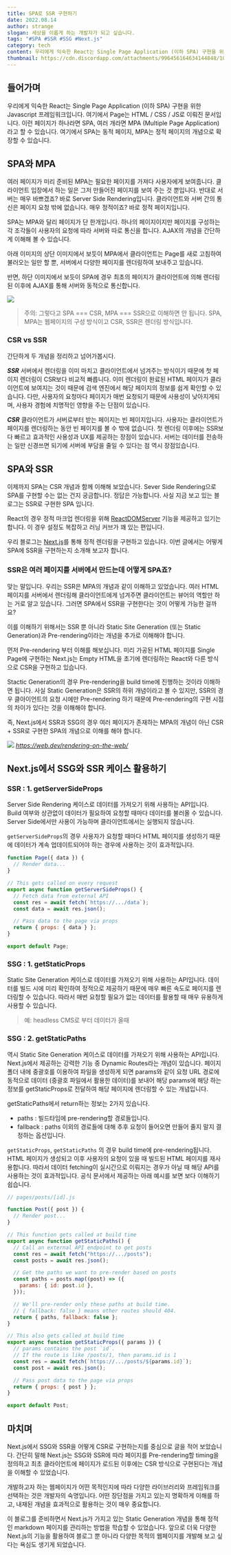 ```yaml
---
title: SPA로 SSR 구현하기
date: 2022.08.14
author: strange
slogan: 세상을 이롭게 하는 개발자가 되고 싶습니다.
tags: "#SPA #SSR #SSG #Next.js"
category: tech
content: 우리에게 익숙한 React는 Single Page Application (이하 SPA) 구현을 위한 Javascript 프레임워크입니다. 여기에서 Page는 HTML / CSS / JS로 이뤄진 문서입니다. 이런 페이지가 하나라면 SPA, 여러 개라면 MPA (Multiple Page Application) 라고 할 수 있습니다.
thumbnail: https://cdn.discordapp.com/attachments/996456164634144848/1008282899793068122/SPA_SSR__2.png
---
```


## 들어가며

우리에게 익숙한 React는 Single Page Application (이하 SPA) 구현을 위한 Javascript 프레임워크입니다. 여기에서 Page는 HTML / CSS / JS로 이뤄진 문서입니다. 이런 페이지가 하나라면 SPA, 여러 개라면 MPA (Multiple Page Application) 라고 할 수 있습니다. 여기에서 SPA는 동적 페이지, MPA는 정적 페이지의 개념으로 확장할 수 있습니다.

## SPA와 MPA

여러 페이지가 미리 준비된 MPA는 필요한 페이지를 가져다 사용자에게 보여줍니다. 클라이언트 입장에서 하는 일은 그저 만들어진 페이지를 보여 주는 것 뿐입니다. 반대로 서버는 매우 바쁘겠죠? 바로 Server Side Rendering입니다. 클라이언트와 서버 간의 통신은 페이지 요청 밖에 없습니다. 매우 정적이죠? 바로 정적 페이지입니다.

SPA는 MPA와 달리 페이지가 단 한개입니다. 하나의 페이지이지만 페이지를 구성하는 각 조각들이 사용자의 요청에 따라 서버와 따로 통신을 합니다. AJAX의 개념을 간단하게 이해해 볼 수 있습니다.

아래 이미지의 상단 이미지에서 보듯이 MPA에서 클라이언트는 Page를 새로 고침하여 불러오는 일만 할 뿐, 서버에서 다양한 페이지를 렌더링하여 보내주고 있습니다.

반면, 하단 이미지에서 보듯이 SPA에 경우 최초의 페이지가 클라이언트에 의해 렌더링된 이후에 AJAX를 통해 서버와 동적으로 통신합니다.

![](https://velog.velcdn.com/images/jonghwan2_y/post/21e73592-78bf-429c-afe7-805dbdc60c1c/image.png)

> 주의: 그렇다고 SPA === CSR, MPA === SSR으로 이해하면 안 됩니다. SPA, MPA는 웹페이지의 구성 방식이고 CSR, SSR은 렌더링 방식입니다.

### CSR vs SSR

간단하게 두 개념을 정리하고 넘어가봅시다.

_**SSR**_
서버에서 렌더링을 이미 마치고 클라이언트에서 넘겨주는 방식이기 때문에 첫 페이지 렌더링이 CSR보다 비교적 빠릅니다. 이미 렌더링이 완료된 HTML 페이지가 클라이언트에 보여지는 것이 때문에 검색 엔진에서 해당 페이지의 정보를 쉽게 확인할 수 있습니다. 다만, 사용자의 요청마다 페이지가 매번 요청되기 때문에 사용성이 낮아지게되며, 사용자 경험에 치명적인 영향을 주는 단점이 있습니다.

_**CSR**_
클라이언트가 서버로부터 받는 페이지는 빈 페이지입니다. 사용자는 클라이언트가 페이지를 렌더링하는 동안 빈 페이지를 볼 수 밖에 없습니다. 첫 렌더링 이후에는 SSR보다 빠르고 효과적인 사용성과 UX를 제공하는 장점이 있습니다. 서버는 데이터를 전송하는 일만 신경쓰면 되기에 서버에 부담을 줄일 수 있다는 점 역시 장점있습니다.

## SPA와 SSR

이제까지 SPA는 CSR 개념과 함께 이해해 보았습니다. Sever Side Rendering으로 SPA를 구현할 수는 없는 건지 궁금합니다. 정답은 가능합니다. 사실 지금 보고 있는 블로그는 SSR로 구현한 SPA 입니다.

React의 경우 정적 마크업 렌더링을 위해 [ReactDOMServer](https://ko.reactjs.org/docs/react-dom-server.html) 기능을 제공하고 있기는 합니다. 이 경우 설정도 복잡하고 러닝 커브가 꽤 있는 편입니다.

우리 블로그는 [Next.js](https://nextjs.org/)를 통해 정적 렌더링을 구현하고 있습니다. 이번 글에서는 어떻게 SPA에 SSR을 구현하는지 소개해 보고자 합니다.

### SSR은 여러 페이지를 서버에서 만드는데 어떻게 SPA죠?

맞는 말입니다. 우리는 SSR은 MPA의 개념과 같이 이해하고 있었습니다. 여러 HTML 페이지를 서버에서 렌더링해 클라이언트에게 넘겨주면 클라이언트는 뷰어의 역할만 하는 거로 알고 있습니다. 그러면 SPA에서 SSR을 구현한다는 것이 어떻게 가능한 걸까요?

이를 이해하기 위해서는 SSR 뿐 아니라 Static Site Generation (또는 Static Generation)과 Pre-rendering이라는 개념을 추가로 이해해야 합니다.

먼저 Pre-rendering 부터 이해를 해보십니다. 미리 가공된 HTML 페이지를 Single Page에 구현하는 Next.js는 Empty HTML을 초기에 렌더링하는 React와 다른 방식으로 CSR을 구현하고 있습니다.

Stactic Generation의 경우 Pre-rendering을 build time에 진행하는 것이라 이해하면 됩니다. 사실 Static Generation은 SSR의 하위 개념이라고 볼 수 있지만, SSR의 경우 클아이언트의 요청 시에만 Pre-rendering 하기 때문에 Pre-rendering의 구현 시점의 차이가 있다는 것을 이해해야 합니다.

즉, Next.js에서 SSR과 SSG의 경우 여러 페이지가 존재하는 MPA의 개념이 아닌 CSR + SSR로 구현한 SPA의 개념으로 이해를 해야 합니다.

![](https://velog.velcdn.com/images/jonghwan2_y/post/86e11ac2-2473-4ffe-96ad-a708f1001dfa/image.png) <em>https://web.dev/rendering-on-the-web/</em>

## Next.js에서 SSG와 SSR 케이스 활용하기

### SSR : 1. getServerSideProps

Server Side Rendering 케이스로 데이터를 가져오기 위해 사용하는 API입니다. Build 여부와 상관없이 데이터가 필요하여 요청할 때마다 데이터를 불러올 수 있습니다. Server Side에서만 사용이 가능하며 클라이언트에서는 실행되지 않습니다.

`getServerSideProps`의 경우 사용자가 요청할 때마다 HTML 페이지를 생성하기 때문에 데이터가 계속 업데이트되어야 하는 경우에 사용하는 것이 효과적입니다.

```jsx
function Page({ data }) {
  // Render data...
}

// This gets called on every request
export async function getServerSideProps() {
  // Fetch data from external API
  const res = await fetch(`https://.../data`);
  const data = await res.json();

  // Pass data to the page via props
  return { props: { data } };
}

export default Page;
```

### SSG : 1. getStaticProps

Static Site Generation 케이스로 데이터를 가져오기 위해 사용하는 API입니다. 데이터를 빌드 시에 미리 확인하여 정적으로 제공하기 때문에 매우 빠른 속도로 페이지를 렌더링할 수 있습니다. 따라서 매번 요청할 필요가 없는 데이터를 활용할 때 매우 유용하게 사용할 수 있습니다.

> 예: headless CMS로 부터 데이터가 올때

### SSG : 2. getStaticPaths

역시 Static Site Generation 케이스로 데이터를 가져오기 위해 사용하는 API입니다. Next.js에서 제공하는 강력한 기능 중 Dynamic Routes라는 개념이 있습니다. 페이지 폴더 내에 중괄호를 이용하여 파일을 생성하게 되면 params와 같이 요청 URL 경로에 동적으로 데이터 (중괄호 파일에서 활용한 데이터)를 보내어 해당 params에 해당 하는 정보를 getStaticProps로 전달하여 해당 페이지에 렌더링할 수 있는 개념입니다.

getStaticPaths에서 return하는 정보는 2가지 있습니다.

- paths : 빌드타임에 pre-rendering할 경로들입니다.
- fallback : paths 이외의 경로들에 대해 추후 요청이 들어오면 만들어 줄지 말지 결정하는 옵션입니다.

`getStaticProps`, `getStaticPaths` 의 경우 build time에 pre-rendering됩니다. HTML 페이지가 생성되고 이후 사용자의 요청이 있을 때 빌드된 HTML 페이지를 재사용합니다. 따라서 데이터 fetching이 실시간으로 이뤄지는 경우가 아닐 때 해당 API를 사용하는 것이 효과적입니다. 공식 문서에서 제공하는 아래 예시를 보면 보다 이해하기 쉽습니다.

```jsx
// pages/posts/[id].js

function Post({ post }) {
  // Render post...
}

// This function gets called at build time
export async function getStaticPaths() {
  // Call an external API endpoint to get posts
  const res = await fetch("https://.../posts");
  const posts = await res.json();

  // Get the paths we want to pre-render based on posts
  const paths = posts.map((post) => ({
    params: { id: post.id },
  }));

  // We'll pre-render only these paths at build time.
  // { fallback: false } means other routes should 404.
  return { paths, fallback: false };
}

// This also gets called at build time
export async function getStaticProps({ params }) {
  // params contains the post `id`.
  // If the route is like /posts/1, then params.id is 1
  const res = await fetch(`https://.../posts/${params.id}`);
  const post = await res.json();

  // Pass post data to the page via props
  return { props: { post } };
}

export default Post;
```

## 마치며

Next.js에서 SSG와 SSR을 어떻게 CSR로 구현하는지를 중심으로 글을 적어 보았습니다. 간단히 말해 Next.js는 SSG와 SSR에 따라 페이지를 Pre-rendering할 timing을 정의하고 최초 클라이언트에 페이지가 로드된 이후에는 CSR 방식으로 구현된다는 개념을 이해할 수 있었습니다.

개발하고자 하는 웹페이지가 어떤 목적인지에 따라 다양한 라이브러리와 프레임워크를 선택하는 것은 개발자의 숙명입니다. 어떤 장단점을 가지고 있는지 명확하게 이해를 하고, 내재된 개념을 효과적으로 활용하는 것이 매우 중요합니다.

이 블로그를 준비하면서 Next.js가 가지고 있는 Static Generation 개념을 통해 정적인 markdown 페이지를 관리하는 방법을 학습할 수 있었습니다. 앞으로 더욱 다양한 Next.js의 기능을 활용하여 블로그 뿐 아니라 다양한 목적의 웹페이지를 개발해 보고 싶다는 욕심도 생기게 되었습니다.
